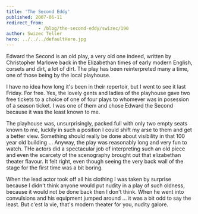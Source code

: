 ```yaml
---
title: 'The Second Eddy'
published: 2007-06-11
redirect_from: 
            - /blog/the-second-eddy/swizec/190
author: Swizec Teller
hero: ../../../defaultHero.jpg
---
```

Edward the Second is an old play, a very old one indeed, written by Christopher Marlowe back in the Elizabethan times of early modern English, corsets and dirt, a lot of dirt. The play has been reinterpreted many a time, one of those being by the local playhouse.

I have no idea how long it's been in their repertoir, but I went to see it last Friday. For free. Yes, the lovely gents and ladies of the playhouse gave two free tickets to a choice of one of four plays to whomever was in posession of a season ticket. I was one of them and chose Edward the Second because it was the least known to me.

The playhouse was, unsurprisingly, packed full with only two empty seats known to me, luckily in such a position I could shift my arse to them and get a better view. Something should really be done about visibility in that 100 year old building ... Anyway, the play was reasonably long and very fun to watch. THe actors did a spectacular job of interpreting such an old piece and even the scarcety of the scenography brought out that elizabethan theater flavour. It felt right, even though seeing the very back wall of the stage for the first time was a bit boring.

When the lead actor took off all his clothing I was taken by surprise because I didn't think anyone would put nudity in a play of such oldness, because it would not be done back then I don't think. When he went into convulsions and his equipment jumped around ... it was a bit odd to say the least. But c'est la vie, that's modern theater for you, nudity galore.